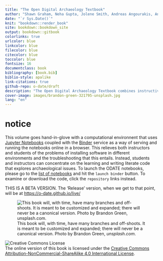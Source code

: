 ```yaml
---
title: "The Open Digital Archaeology Textbook"
author: "Shawn Graham, Neha Gupta, Jolene Smith, Andreas Angourakis, Andrew Reinhard, Kate Ellenberger, Zack Batist, Joel Rivard, Ben Marwick, Michael Carter, Beth Compton, & Rob Blades"
date: "`r Sys.Date()`"
knit: "bookdown::render_book"
site: bookdown::bookdown_site
output: bookdown::gitbook
colorlinks: true
urlcolor: blue
linkcolor: blue
filecolor: blue
citecolor: blue
toccolor: blue
fontsize: 16
documentclass: book
bibliography: [book.bib]
biblio-style: apalike
link-citations: true
github-repo: o-date/draft
description: "The Open Digital Archaeology Textbook combines instructive text with a computational DA laboratory"
cover-image: images/brandon-green-321795-unsplash.jpg
lang: "en"
---
```

# notice {-}

This volume goes hand-in-glove with a computational environnent that uses [Jupyter Notebooks](https://jupyter.org/) coupled with the [Binder](https://mybinder.org/) service as a way of serving and running the notebooks online in a browser. This relieves both instructors and students of the problems of installing software in different environments and the troubleshooting that this entails. Instead, students and instructors can concentrate on the learning and writing literate code that explores archaeological issues. To launch the ODATE notebooks, please go to the [list of notebooks](https://o-date.github.io/support/notebooks-toc/) and hit the `launch binder` button. To examine or download the code, click the `repository` links instead. 

THIS IS A BETA VERSION. The 'Release' version, when we get to that point, will be at [https://o-date.github.io/live/](https://o-date.github.io/live/)

![This book will, with time, have many branches and off-shoots. It is meant to be customized and expanded; there will never be a canonical version. Photo by Brandon Green, _unsplash.com_.](images/brandon-green-321795-unsplash.jpg)

![Creative Commons License](images/by-nc-sa.png)  
The online version of this book is licensed under the [Creative Commons Attribution-NonCommercial-ShareAlike 4.0 International License](http://creativecommons.org/licenses/by-nc-sa/4.0/).
